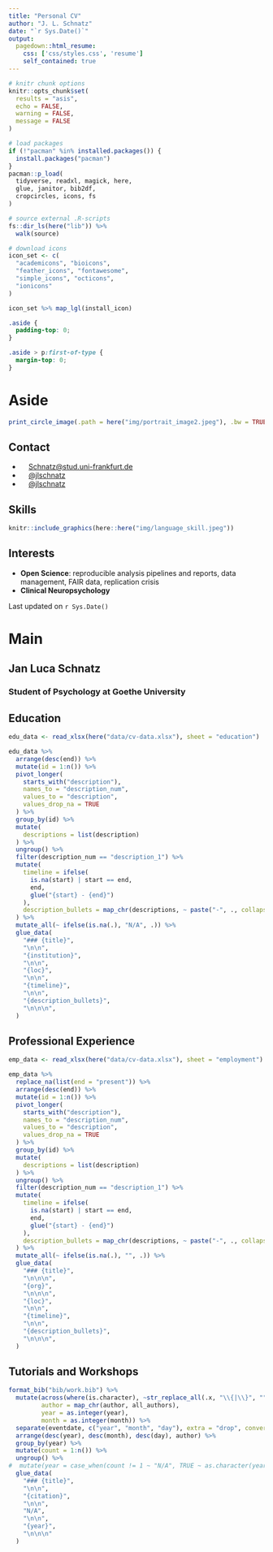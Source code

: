 ```yaml
---
title: "Personal CV"
author: "J. L. Schnatz"
date: "`r Sys.Date()`"
output:
  pagedown::html_resume:
    css: ['css/styles.css', 'resume']
    self_contained: true
---
```


```r
# knitr chunk options
knitr::opts_chunk$set(
  results = "asis",
  echo = FALSE,
  warning = FALSE,
  message = FALSE
)

# load packages
if (!"pacman" %in% installed.packages()) {
  install.packages("pacman")
}
pacman::p_load(
  tidyverse, readxl, magick, here,
  glue, janitor, bib2df,
  cropcircles, icons, fs
)

# source external .R-scripts
fs::dir_ls(here("lib")) %>%
  walk(source)

# download icons
icon_set <- c(
  "academicons", "bioicons",
  "feather_icons", "fontawesome",
  "simple_icons", "octicons",
  "ionicons"
)

icon_set %>% map_lgl(install_icon)
```

<!-- ```{css, echo=FALSE} -->
<!-- .pagedjs_page:not(:first-of-type) { -->
<!--   --sidebar-width: 0rem; -->
<!--   --sidebar-background-color: #ffffff; -->
<!--   --main-width: calc(var(--content-width) - var(--sidebar-width)); -->
<!--   --decorator-horizontal-margin: 0.2in; -->
<!-- } -->
<!-- ``` -->


```css
.aside {
  padding-top: 0;
}

.aside > p:first-of-type {
  margin-top: 0;
}
```

# Aside

```r
print_circle_image(.path = here("img/portrait_image2.jpeg"), .bw = TRUE)
```

## Contact {#contact}

-   <i class="fa fa-envelope"></i> &nbsp;&nbsp;&nbsp; [Schnatz\@stud.uni-frankfurt.de](mailto:Schnatz@stud.uni-frankfurt.de){.email}
-   <i class="fa fa-github"></i> &nbsp;&nbsp;&nbsp; [\@jlschnatz](https://github.com/jlschnatz)
-   <i class="fa fa-twitter"></i> &nbsp;&nbsp;&nbsp; [\@jlschnatz](https://twitter.com/jlschnatz)

## Skills {#skills}

```r
knitr::include_graphics(here::here("img/language_skill.jpeg"))
```

## Interests {#interests}

-   **Open Science**: reproducible analysis pipelines and reports, data management, FAIR data, replication crisis
<br/>
-   **Clinical Neuropsychology**

<!-- ## Disclaimer {#disclaimer} -->

<!-- Made with the R package [**pagedown**](https://github.com/rstudio/pagedown). -->

Last updated on `r Sys.Date()`

# Main

## Jan Luca Schnatz {#title}

### Student of Psychology at Goethe University

## Education {data-icon="graduation-cap" data-concise="true"}

```r
edu_data <- read_xlsx(here("data/cv-data.xlsx"), sheet = "education")

edu_data %>%
  arrange(desc(end)) %>%
  mutate(id = 1:n()) %>%
  pivot_longer(
    starts_with("description"),
    names_to = "description_num",
    values_to = "description",
    values_drop_na = TRUE
  ) %>%
  group_by(id) %>%
  mutate(
    descriptions = list(description)
  ) %>%
  ungroup() %>%
  filter(description_num == "description_1") %>%
  mutate(
    timeline = ifelse(
      is.na(start) | start == end,
      end,
      glue("{start} - {end}")
    ),
    description_bullets = map_chr(descriptions, ~ paste("-", ., collapse = "\n")),
  ) %>%
  mutate_all(~ ifelse(is.na(.), "N/A", .)) %>%
  glue_data(
    "### {title}",
    "\n\n",
    "{institution}",
    "\n\n",
    "{loc}",
    "\n\n",
    "{timeline}",
    "\n\n",
    "{description_bullets}",
    "\n\n\n",
  )
```

## Professional Experience {data-icon="suitcase"}

```r
emp_data <- read_xlsx(here("data/cv-data.xlsx"), sheet = "employment")

emp_data %>%
  replace_na(list(end = "present")) %>%
  arrange(desc(end)) %>%
  mutate(id = 1:n()) %>%
  pivot_longer(
    starts_with("description"),
    names_to = "description_num",
    values_to = "description",
    values_drop_na = TRUE
  ) %>%
  group_by(id) %>%
  mutate(
    descriptions = list(description)
  ) %>%
  ungroup() %>%
  filter(description_num == "description_1") %>%
  mutate(
    timeline = ifelse(
      is.na(start) | start == end,
      end,
      glue("{start} - {end}")
    ),
    description_bullets = map_chr(descriptions, ~ paste("-", ., collapse = "\n")),
  ) %>%
  mutate_all(~ ifelse(is.na(.), "", .)) %>%
  glue_data(
    "### {title}",
    "\n\n\n",
    "{org}",
    "\n\n\n",
    "{loc}",
    "\n\n",
    "{timeline}",
    "\n\n",
    "{description_bullets}",
    "\n\n\n",
  )
```

## Tutorials and Workshops {data-icon="chalkboard-teacher"}

```r
format_bib("bib/work.bib") %>%
  mutate(across(where(is.character), ~str_replace_all(.x, "\\{|\\}", "")),
         author = map_chr(author, all_authors),
         year = as.integer(year),
         month = as.integer(month)) %>%
  separate(eventdate, c("year", "month", "day"), extra = "drop", convert = TRUE) %>%
  arrange(desc(year), desc(month), desc(day), author) %>%
  group_by(year) %>%
  mutate(count = 1:n()) %>%
  ungroup() %>%
#  mutate(year = case_when(count != 1 ~ "N/A", TRUE ~ as.character(year))) %>%
  glue_data(
    "### {title}",
    "\n\n",
    "{citation}",
    "\n\n",
    "N/A",
    "\n\n",
    "{year}",
    "\n\n\n"
  )
```



